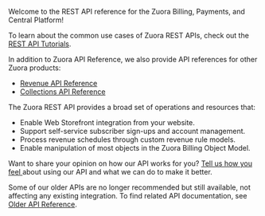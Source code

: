 Welcome to the REST API reference for the Zuora Billing, Payments, and Central Platform!

To learn about the common use cases of Zuora REST APIs, check out the [REST API Tutorials](https://developer.zuora.com/rest-api/api-guides/overview/).

In addition to Zuora API Reference, we also provide API references for other Zuora products:

  * [Revenue API Reference](https://developer.zuora.com/api-references/revenue/overview/)
  * [Collections API Reference](https://developer.zuora.com/api-references/collections/overview/)


The Zuora REST API provides a broad set of operations and resources that:

  * Enable Web Storefront integration from your website.
  * Support self-service subscriber sign-ups and account management.
  * Process revenue schedules through custom revenue rule models.
  * Enable manipulation of most objects in the Zuora Billing Object Model.

Want to share your opinion on how our API works for you? <a href="https://community.zuora.com/t5/Developers/API-Feedback-Form/gpm-p/21399" target="_blank">Tell us how you feel </a>about using our API and what we can do to make it better.

Some of our older APIs are no longer recommended but still available, not affecting any existing integration. To find related API documentation, see [Older API Reference](https://developer.zuora.com/api-references/older-api/overview/).
